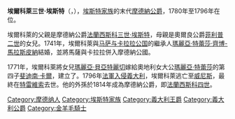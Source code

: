 {{Multiple issues|
{{Expand language|1=en|time=2020-10-25T03:57:28+00:00}}
{{Unreferenced|time=2020-10-25T03:57:28+00:00}}
}}
{{Infobox royalty
| name        = 埃爾科萊三世·埃斯特
| image       = Ritratto di Ercole III d'Este.jpg
| succession  = 摩德納公爵
| reign       = 1780年2月22日 — 1796年5月7日
| predecessor = [[法蘭西斯科三世·埃斯特|法蘭西斯科三世]]
| successor   = [[法蘭西斯科四世|法蘭西斯科四世]]（1814年）
| birth_date  = {{Birth date|1727|11|22|df=y}}
| birth_place = [[摩德納|摩德納]]
| death_date  = {{Death date and age|1803|10|14|1727|11|22|df=y}}
| death_place = [[特雷維索|特雷維索]]
| house       = [[埃斯特家族|埃斯特家族]]
| father      = [[法蘭西斯科三世·埃斯特|法蘭西斯科三世·埃斯特]]
| mother      = [[奧爾良的夏洛特-阿格萊雅|奧爾良的夏洛特-阿格萊雅]]
| religion    = [[羅馬天主教|羅馬天主教]]
}}
'''埃爾科萊三世·埃斯特'''（{{lang-it|Ercole III d'Este}}，{{bd|1727年|11月22日|1803年|10月14日}}），[[埃斯特家族|埃斯特家族]]的末代[[費拉拉和摩德納公爵列表|摩德納公爵]]，1780年至1796年在位。

埃爾科萊的父親是摩德納公爵[[法蘭西斯科三世·埃斯特|法蘭西斯科三世·埃斯特]]，母親是奧爾良公爵[[菲利普二世_(奥尔良公爵)|菲利普二世]]的女兒。1741年，埃爾科萊與[[马萨与卡拉拉公国|马萨与卡拉拉公国]]的繼承人[[瑪麗亞·特蕾莎·齊博-馬拉斯皮納|瑪麗亞·特蕾莎·齊博-馬拉斯皮納]]結婚，並將馬薩與卡拉拉併入摩德納公國。

1771年，埃爾科萊將女兒[[埃斯特的瑪麗亞·貝亞特麗切|瑪麗亞·貝亞特麗切]]嫁給奧地利女大公[[玛丽亚·特蕾西娅|瑪麗亞·特蕾莎]]的第四子[[斐迪南·卡爾_(奧地利-埃斯特)|斐迪南·卡爾]]，建立了{{le|奧地利-埃斯特家族|Austria-Este}}。1796年[[拿破崙戰爭|法軍入侵義大利]]，埃爾科萊逃亡至[[威尼斯|威尼斯]]，最終在[[特雷維索|特雷維索]]去世。他的外孫於1814年成為摩德納公爵，即[[法蘭西斯科四世|法蘭西斯科四世]]。

{{normdaten}}
{{DEFAULTSORT:E}}
[[Category:摩德纳人|Category:摩德纳人]]
[[Category:埃斯特家族|Category:埃斯特家族]]
[[Category:義大利王爵|Category:義大利王爵]]
[[Category:義大利公爵|Category:義大利公爵]]
[[Category:金羊毛騎士|Category:金羊毛騎士]]